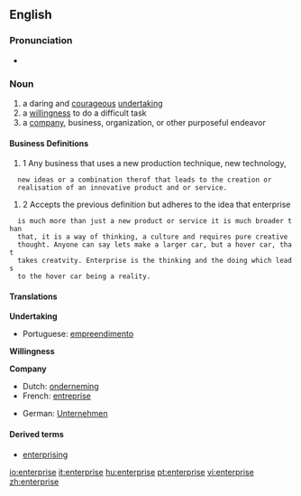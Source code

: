 {{see|Enterprise}}
==English==

===Pronunciation===
*{{audio|en-us-enterprise.ogg|Audio (US)}}

===Noun===
{{en-noun-reg}}

# a daring and [[courageous]] [[undertaking]]
# a [[willingness]] to do a difficult task
# a [[company]], business, organization, or other purposeful endeavor

====Business Definitions====
#1 Any business that uses a new production technique, new technology,
   new ideas or a combination therof that leads to the creation or
   realisation of an innovative product and or service.
#2 Accepts the previous definition but adheres to the idea that enterprise
   is much more than just a new product or service it is much broader than
   that, it is a way of thinking, a culture and requires pure creative
   thought. Anyone can say lets make a larger car, but a hover car, that
   takes creatvity. Enterprise is the thinking and the doing which leads
   to the hover car being a reality.
====Translations====
'''Undertaking'''
*Portuguese: [[empreendimento]]
'''Willingness'''

'''Company'''
{{top}}
*Dutch: [[onderneming]] {{f}}
*French: [[entreprise]] {{f}}
{{mid}}
*German: [[Unternehmen]] {{n}}
{{bottom}}

====Derived terms====
*[[enterprising]]

[[io:enterprise]]
[[it:enterprise]]
[[hu:enterprise]]
[[pt:enterprise]]
[[vi:enterprise]]
[[zh:enterprise]]